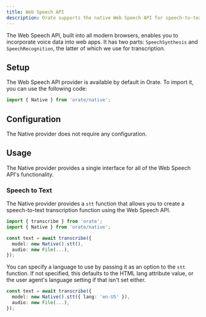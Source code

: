 ```yaml
---
title: Web Speech API
description: Orate supports the native Web Speech API for speech-to-text.
---
```



The Web Speech API, built into all modern browsers, enables you to incorporate voice data into web apps. It has two parts: `SpeechSynthesis` and `SpeechRecognition`, the latter of which we use for transcription.

## Setup

The Web Speech API provider is available by default in Orate. To import it, you can use the following code:

```ts
import { Native } from 'orate/native';
```

## Configuration

The Native provider does not require any configuration.

## Usage

The Native provider provides a single interface for all of the Web Speech API's functionality.

### Speech to Text

The Native provider provides a `stt` function that allows you to create a speech-to-text transcription function using the Web Speech API.

```ts
import { transcribe } from 'orate';
import { Native } from 'orate/native';

const text = await transcribe({
  model: new Native().stt(),
  audio: new File(...),
});
```

You can specify a language to use by passing it as an option to the `stt` function. If not specified, this defaults to the HTML lang attribute value, or the user agent's language setting if that isn't set either.

```ts
const text = await transcribe({
  model: new Native().stt({ lang: 'en-US' }),
  audio: new File(...),
});
```
